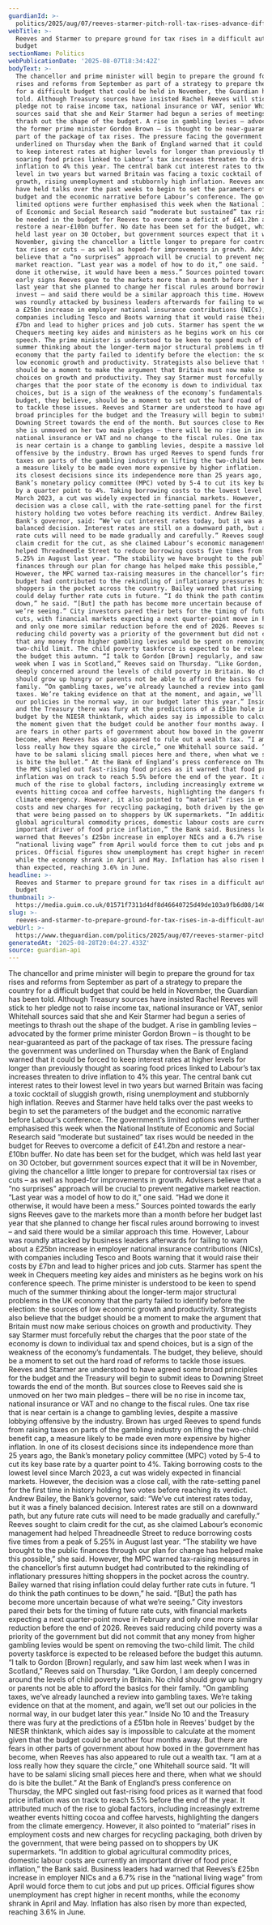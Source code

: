 ```yaml
---
guardianId: >-
  politics/2025/aug/07/reeves-starmer-pitch-roll-tax-rises-advance-difficult-budget
webTitle: >-
  Reeves and Starmer to prepare ground for tax rises in a difficult autumn
  budget
sectionName: Politics
webPublicationDate: '2025-08-07T18:34:42Z'
bodyText: >-
  The chancellor and prime minister will begin to prepare the ground for tax
  rises and reforms from September as part of a strategy to prepare the country
  for a difficult budget that could be held in November, the Guardian has been
  told. Although Treasury sources have insisted Rachel Reeves will stick to her
  pledge not to raise income tax, national insurance or VAT, senior Whitehall
  sources said that she and Keir Starmer had begun a series of meetings to
  thrash out the shape of the budget. A rise in gambling levies – advocated by
  the former prime minister Gordon Brown – is thought to be near-guaranteed as
  part of the package of tax rises. The pressure facing the government was
  underlined on Thursday when the Bank of England warned that it could be forced
  to keep interest rates at higher levels for longer than previously thought as
  soaring food prices linked to Labour’s tax increases threaten to drive
  inflation to 4% this year. The central bank cut interest rates to their lowest
  level in two years but warned Britain was facing a toxic cocktail of sluggish
  growth, rising unemployment and stubbornly high inflation. Reeves and Starmer
  have held talks over the past weeks to begin to set the parameters of the
  budget and the economic narrative before Labour’s conference. The government’s
  limited options were further emphasised this week when the National Institute
  of Economic and Social Research said “moderate but sustained” tax rises would
  be needed in the budget for Reeves to overcome a deficit of £41.2bn and
  restore a near-£10bn buffer. No date has been set for the budget, which was
  held last year on 30 October, but government sources expect that it will be in
  November, giving the chancellor a little longer to prepare for controversial
  tax rises or cuts – as well as hoped-for improvements in growth. Advisers
  believe that a “no surprises” approach will be crucial to prevent negative
  market reaction. “Last year was a model of how to do it,” one said. “Had we
  done it otherwise, it would have been a mess.” Sources pointed towards the
  early signs Reeves gave to the markets more than a month before her budget
  last year that she planned to change her fiscal rules around borrowing to
  invest – and said there would be a similar approach this time. However, Labour
  was roundly attacked by business leaders afterwards for failing to warn about
  a £25bn increase in employer national insurance contributions (NICs), with
  companies including Tesco and Boots warning that it would raise their costs by
  £7bn and lead to higher prices and job cuts. Starmer has spent the week in
  Chequers meeting key aides and ministers as he begins work on his conference
  speech. The prime minister is understood to be keen to spend much of the
  summer thinking about the longer-term major structural problems in the UK
  economy that the party failed to identify before the election: the sources of
  low economic growth and productivity. Strategists also believe that the budget
  should be a moment to make the argument that Britain must now make serious
  choices on growth and productivity. They say Starmer must forcefully rebut the
  charges that the poor state of the economy is down to individual tax and spend
  choices, but is a sign of the weakness of the economy’s fundamentals. The
  budget, they believe, should be a moment to set out the hard road of reforms
  to tackle those issues. Reeves and Starmer are understood to have agreed some
  broad principles for the budget and the Treasury will begin to submit ideas to
  Downing Street towards the end of the month. But sources close to Reeves said
  she is unmoved on her two main pledges – there will be no rise in income tax,
  national insurance or VAT and no change to the fiscal rules. One tax rise that
  is near certain is a change to gambling levies, despite a massive lobbying
  offensive by the industry. Brown has urged Reeves to spend funds from raising
  taxes on parts of the gambling industry on lifting the two-child benefit cap,
  a measure likely to be made even more expensive by higher inflation. In one of
  its closest decisions since its independence more than 25 years ago, the
  Bank’s monetary policy committee (MPC) voted by 5-4 to cut its key base rate
  by a quarter point to 4%. Taking borrowing costs to the lowest level since
  March 2023, a cut was widely expected in financial markets. However, the
  decision was a close call, with the rate-setting panel for the first time in
  history holding two votes before reaching its verdict. Andrew Bailey, the
  Bank’s governor, said: “We’ve cut interest rates today, but it was a finely
  balanced decision. Interest rates are still on a downward path, but any future
  rate cuts will need to be made gradually and carefully.” Reeves sought to
  claim credit for the cut, as she claimed Labour’s economic management had
  helped Threadneedle Street to reduce borrowing costs five times from a peak of
  5.25% in August last year. “The stability we have brought to the public
  finances through our plan for change has helped make this possible,” she said.
  However, the MPC warned tax-raising measures in the chancellor’s first autumn
  budget had contributed to the rekindling of inflationary pressures hitting
  shoppers in the pocket across the country. Bailey warned that rising inflation
  could delay further rate cuts in future. “I do think the path continues to be
  down,” he said. “[But] the path has become more uncertain because of what
  we’re seeing.” City investors pared their bets for the timing of future rate
  cuts, with financial markets expecting a next quarter-point move in February
  and only one more similar reduction before the end of 2026. Reeves said
  reducing child poverty was a priority of the government but did not commit
  that any money from higher gambling levies would be spent on removing the
  two-child limit. The child poverty taskforce is expected to be released before
  the budget this autumn. “I talk to Gordon [Brown] regularly, and saw him last
  week when I was in Scotland,” Reeves said on Thursday. “Like Gordon, I am
  deeply concerned around the levels of child poverty in Britain. No child
  should grow up hungry or parents not be able to afford the basics for their
  family. “On gambling taxes, we’ve already launched a review into gambling
  taxes. We’re taking evidence on that at the moment, and again, we’ll set out
  our policies in the normal way, in our budget later this year.” Inside No 10
  and the Treasury there was fury at the predictions of a £51bn hole in Reeves’
  budget by the NIESR thinktank, which aides say is impossible to calculate at
  the moment given that the budget could be another four months away. But there
  are fears in other parts of government about how boxed in the government has
  become, when Reeves has also appeared to rule out a wealth tax. “I am at a
  loss really how they square the circle,” one Whitehall source said. “It will
  have to be salami slicing small pieces here and there, when what we should do
  is bite the bullet.” At the Bank of England’s press conference on Thursday,
  the MPC singled out fast-rising food prices as it warned that food price
  inflation was on track to reach 5.5% before the end of the year. It attributed
  much of the rise to global factors, including increasingly extreme weather
  events hitting cocoa and coffee harvests, highlighting the dangers from the
  climate emergency. However, it also pointed to “material” rises in employment
  costs and new charges for recycling packaging, both driven by the government,
  that were being passed on to shoppers by UK supermarkets. “In addition to
  global agricultural commodity prices, domestic labour costs are currently an
  important driver of food price inflation,” the Bank said. Business leaders had
  warned that Reeves’s £25bn increase in employer NICs and a 6.7% rise in the
  “national living wage” from April would force them to cut jobs and put up
  prices. Official figures show unemployment has crept higher in recent months,
  while the economy shrank in April and May. Inflation has also risen by more
  than expected, reaching 3.6% in June.
headline: >-
  Reeves and Starmer to prepare ground for tax rises in a difficult autumn
  budget
thumbnail: >-
  https://media.guim.co.uk/01571f7311d4df8d46640725d49de103a9fb6d08/1461_740_1809_1447/500.jpg
slug: >-
  reeves-and-starmer-to-prepare-ground-for-tax-rises-in-a-difficult-autumn-budget
webUrl: >-
  https://www.theguardian.com/politics/2025/aug/07/reeves-starmer-pitch-roll-tax-rises-advance-difficult-budget
generatedAt: '2025-08-28T20:04:27.433Z'
source: guardian-api
---
```

The chancellor and prime minister will begin to prepare the ground for tax rises and reforms from September as part of a strategy to prepare the country for a difficult budget that could be held in November, the Guardian has been told. Although Treasury sources have insisted Rachel Reeves will stick to her pledge not to raise income tax, national insurance or VAT, senior Whitehall sources said that she and Keir Starmer had begun a series of meetings to thrash out the shape of the budget. A rise in gambling levies – advocated by the former prime minister Gordon Brown – is thought to be near-guaranteed as part of the package of tax rises. The pressure facing the government was underlined on Thursday when the Bank of England warned that it could be forced to keep interest rates at higher levels for longer than previously thought as soaring food prices linked to Labour’s tax increases threaten to drive inflation to 4% this year. The central bank cut interest rates to their lowest level in two years but warned Britain was facing a toxic cocktail of sluggish growth, rising unemployment and stubbornly high inflation. Reeves and Starmer have held talks over the past weeks to begin to set the parameters of the budget and the economic narrative before Labour’s conference. The government’s limited options were further emphasised this week when the National Institute of Economic and Social Research said “moderate but sustained” tax rises would be needed in the budget for Reeves to overcome a deficit of £41.2bn and restore a near-£10bn buffer. No date has been set for the budget, which was held last year on 30 October, but government sources expect that it will be in November, giving the chancellor a little longer to prepare for controversial tax rises or cuts – as well as hoped-for improvements in growth. Advisers believe that a “no surprises” approach will be crucial to prevent negative market reaction. “Last year was a model of how to do it,” one said. “Had we done it otherwise, it would have been a mess.” Sources pointed towards the early signs Reeves gave to the markets more than a month before her budget last year that she planned to change her fiscal rules around borrowing to invest – and said there would be a similar approach this time. However, Labour was roundly attacked by business leaders afterwards for failing to warn about a £25bn increase in employer national insurance contributions (NICs), with companies including Tesco and Boots warning that it would raise their costs by £7bn and lead to higher prices and job cuts. Starmer has spent the week in Chequers meeting key aides and ministers as he begins work on his conference speech. The prime minister is understood to be keen to spend much of the summer thinking about the longer-term major structural problems in the UK economy that the party failed to identify before the election: the sources of low economic growth and productivity. Strategists also believe that the budget should be a moment to make the argument that Britain must now make serious choices on growth and productivity. They say Starmer must forcefully rebut the charges that the poor state of the economy is down to individual tax and spend choices, but is a sign of the weakness of the economy’s fundamentals. The budget, they believe, should be a moment to set out the hard road of reforms to tackle those issues. Reeves and Starmer are understood to have agreed some broad principles for the budget and the Treasury will begin to submit ideas to Downing Street towards the end of the month. But sources close to Reeves said she is unmoved on her two main pledges – there will be no rise in income tax, national insurance or VAT and no change to the fiscal rules. One tax rise that is near certain is a change to gambling levies, despite a massive lobbying offensive by the industry. Brown has urged Reeves to spend funds from raising taxes on parts of the gambling industry on lifting the two-child benefit cap, a measure likely to be made even more expensive by higher inflation. In one of its closest decisions since its independence more than 25 years ago, the Bank’s monetary policy committee (MPC) voted by 5-4 to cut its key base rate by a quarter point to 4%. Taking borrowing costs to the lowest level since March 2023, a cut was widely expected in financial markets. However, the decision was a close call, with the rate-setting panel for the first time in history holding two votes before reaching its verdict. Andrew Bailey, the Bank’s governor, said: “We’ve cut interest rates today, but it was a finely balanced decision. Interest rates are still on a downward path, but any future rate cuts will need to be made gradually and carefully.” Reeves sought to claim credit for the cut, as she claimed Labour’s economic management had helped Threadneedle Street to reduce borrowing costs five times from a peak of 5.25% in August last year. “The stability we have brought to the public finances through our plan for change has helped make this possible,” she said. However, the MPC warned tax-raising measures in the chancellor’s first autumn budget had contributed to the rekindling of inflationary pressures hitting shoppers in the pocket across the country. Bailey warned that rising inflation could delay further rate cuts in future. “I do think the path continues to be down,” he said. “[But] the path has become more uncertain because of what we’re seeing.” City investors pared their bets for the timing of future rate cuts, with financial markets expecting a next quarter-point move in February and only one more similar reduction before the end of 2026. Reeves said reducing child poverty was a priority of the government but did not commit that any money from higher gambling levies would be spent on removing the two-child limit. The child poverty taskforce is expected to be released before the budget this autumn. “I talk to Gordon [Brown] regularly, and saw him last week when I was in Scotland,” Reeves said on Thursday. “Like Gordon, I am deeply concerned around the levels of child poverty in Britain. No child should grow up hungry or parents not be able to afford the basics for their family. “On gambling taxes, we’ve already launched a review into gambling taxes. We’re taking evidence on that at the moment, and again, we’ll set out our policies in the normal way, in our budget later this year.” Inside No 10 and the Treasury there was fury at the predictions of a £51bn hole in Reeves’ budget by the NIESR thinktank, which aides say is impossible to calculate at the moment given that the budget could be another four months away. But there are fears in other parts of government about how boxed in the government has become, when Reeves has also appeared to rule out a wealth tax. “I am at a loss really how they square the circle,” one Whitehall source said. “It will have to be salami slicing small pieces here and there, when what we should do is bite the bullet.” At the Bank of England’s press conference on Thursday, the MPC singled out fast-rising food prices as it warned that food price inflation was on track to reach 5.5% before the end of the year. It attributed much of the rise to global factors, including increasingly extreme weather events hitting cocoa and coffee harvests, highlighting the dangers from the climate emergency. However, it also pointed to “material” rises in employment costs and new charges for recycling packaging, both driven by the government, that were being passed on to shoppers by UK supermarkets. “In addition to global agricultural commodity prices, domestic labour costs are currently an important driver of food price inflation,” the Bank said. Business leaders had warned that Reeves’s £25bn increase in employer NICs and a 6.7% rise in the “national living wage” from April would force them to cut jobs and put up prices. Official figures show unemployment has crept higher in recent months, while the economy shrank in April and May. Inflation has also risen by more than expected, reaching 3.6% in June.

